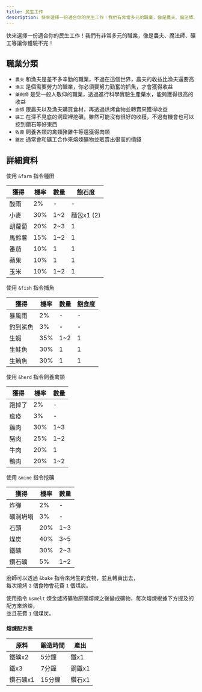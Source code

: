```yaml
---
title: 民生工作
description: 快來選擇一份適合你的民生工作！我們有非常多元的職業，像是農夫、魔法師、礦工等讓你體驗不完！
---
```



快來選擇一份適合你的民生工作！我們有非常多元的職業，像是農夫、魔法師、礦工等讓你體驗不完！

<Adsense/>

## 職業分類

- `農夫` 和漁夫是差不多辛勤的職業，不過在這個世界，農夫的收益比漁夫還要高
- `漁夫` 是個需要勞力的職業，你必須要努力勤奮的抓魚，才會獲得收益
- `藥劑師` 是受一般人敬仰的職業，透過進行科學實驗生產藥水，能夠獲得很高的收益
- `廚師` 跟農夫以及漁夫購買食材，再透過烘烤食物並轉賣來獲得收益
- `礦工` 在深不見底的洞窟裡挖礦，雖然可能沒有很好的收穫，不過有機會也可以挖到鑽石等好東西
- `牧農` 飼養各類的禽類豬雞牛等還獲得肉類
- `鐵匠` 通常會和礦工合作來熔煉礦物並販賣出很高的價錢

## 詳細資料

<Tabs>
	<TabItem value="farm" label="農夫" default>
		<p>使用 <code>&amp;farm</code> 指令種田</p>
		<table>
			<thead>
			<tr>
				<th>獲得</th>
				<th>機率</th>
				<th>數量</th>
				<th>飽石度</th>
			</tr>
			</thead>
			<tbody>
			<tr>
				<td>酸雨</td>
				<td>2%</td>
				<td>-</td>
				<td>-</td>
			</tr>
			<tr>
				<td>小麥</td>
				<td>30%</td>
				<td>1~2</td>
				<td>麵包x1 (2)</td>
			</tr>
			<tr>
				<td>胡蘿蔔</td>
				<td>20%</td>
				<td>2~3</td>
				<td>1</td>
			</tr>
			<tr>
				<td>馬鈴薯</td>
				<td>15%</td>
				<td>1~2</td>
				<td>1</td>
			</tr>
			<tr>
				<td>番茄</td>
				<td>10%</td>
				<td>1</td>
				<td>1</td>
			</tr>
			<tr>
				<td>蘋果</td>
				<td>10%</td>
				<td>1</td>
				<td>1</td>
			</tr>
			<tr>
				<td>玉米</td>
				<td>10%</td>
				<td>1~2</td>
				<td>1</td>
			</tr>
			</tbody>
		</table>
	</TabItem>
	<TabItem value="fish" label="漁夫">
		<p>使用 <code>&amp;fish</code> 指令捕魚</p>
		<table>
			<thead>
			<tr>
				<th>獲得</th>
				<th>機率</th>
				<th>數量</th>
				<th>飽食度</th>
			</tr>
			</thead>
			<tbody>
			<tr>
				<td>暴風雨</td>
				<td>2%</td>
				<td>-</td>
				<td>-</td>
			</tr>
			<tr>
				<td>釣到鯊魚</td>
				<td>3%</td>
				<td>-</td>
				<td>-</td>
			</tr>
			<tr>
				<td>生蝦</td>
				<td>35%</td>
				<td>1~2</td>
				<td>1</td>
			</tr>
			<tr>
				<td>生鮭魚</td>
				<td>30%</td>
				<td>1</td>
				<td>1</td>
			</tr>
			<tr>
				<td>生鮪魚</td>
				<td>30%</td>
				<td>1</td>
				<td>1</td>
			</tr>
			</tbody>
		</table>
	</TabItem>
	<TabItem value="herd" label="牧農">
		<p>使用 <code>&amp;herd</code> 指令飼養禽類</p>
		<table>
			<thead>
			<tr>
				<th>獲得</th>
				<th>機率</th>
				<th>數量</th>
			</tr>
			</thead>
			<tbody>
			<tr>
				<td>跑掉了</td>
				<td>2%</td>
				<td>-</td>
			</tr>
			<tr>
				<td>瘟疫</td>
				<td>3%</td>
				<td>-</td>
			</tr>
			<tr>
				<td>雞肉</td>
				<td>30%</td>
				<td>1~3</td>
			</tr>
			<tr>
				<td>豬肉</td>
				<td>25%</td>
				<td>1~2</td>
			</tr>
			<tr>
				<td>牛肉</td>
				<td>20%</td>
				<td>1</td>
			</tr>
			<tr>
				<td>鴨肉</td>
				<td>20%</td>
				<td>1~2</td>
			</tr>
			</tbody>
		</table>
	</TabItem>
	<TabItem value="mine" label="礦工">
		<p>使用 <code>&amp;mine</code> 指令挖礦</p>
		<table>
			<thead>
			<tr>
				<th>獲得</th>
				<th>機率</th>
				<th>數量</th>
			</tr>
			</thead>
			<tbody>
			<tr>
				<td>炸彈</td>
				<td>2%</td>
				<td>-</td>
			</tr>
			<tr>
				<td>礦洞坍塌</td>
				<td>3%</td>
				<td>-</td>
			</tr>
			<tr>
				<td>石頭</td>
				<td>20%</td>
				<td>1~3</td>
			</tr>
			<tr>
				<td>煤炭</td>
				<td>40%</td>
				<td>3~5</td>
			</tr>
			<tr>
				<td>鐵礦</td>
				<td>30%</td>
				<td>2~3</td>
			</tr>
			<tr>
				<td>鑽石礦</td>
				<td>5%</td>
				<td>1~2</td>
			</tr>
			</tbody>
		</table>
	</TabItem>
	<TabItem value="bake" label="廚師">
		<p>
			廚師可以透過
			<code>&amp;bake</code> 指令來烤生的食物，並且轉賣出去，<br/>
			每次燒烤 <code>2</code> 個食物會花費 <code>1</code> 個煤炭。
		</p>
	</TabItem>
	<TabItem value="smelt" label="鐵匠">
		<p>使用指令 <code>&amp;smelt</code> 煉金爐將礦物原礦熔煉之後變成礦物，每次熔煉根據下方提及的配方來熔煉，<br/>
			並且花費 <code>1</code> 個煤炭。
		</p>
		<h4>熔煉配方表</h4>
		<table>
			<thead>
			<tr>
				<th>原料</th>
				<th>鍛造時間</th>
				<th>產出</th>
			</tr>
			</thead>
			<tbody>
			<tr>
				<td>鐵礦x2</td>
				<td>5分鐘</td>
				<td>鐵x1</td>
			</tr>
			<tr>
				<td>鐵x3</td>
				<td>7分鐘</td>
				<td>鋼鐵x1</td>
			</tr>
			<tr>
				<td>鑽石礦x1</td>
				<td>15分鐘</td>
				<td>鑽石x1</td>
			</tr>
			</tbody>
		</table>
	</TabItem>
</Tabs>

<Adsense/>